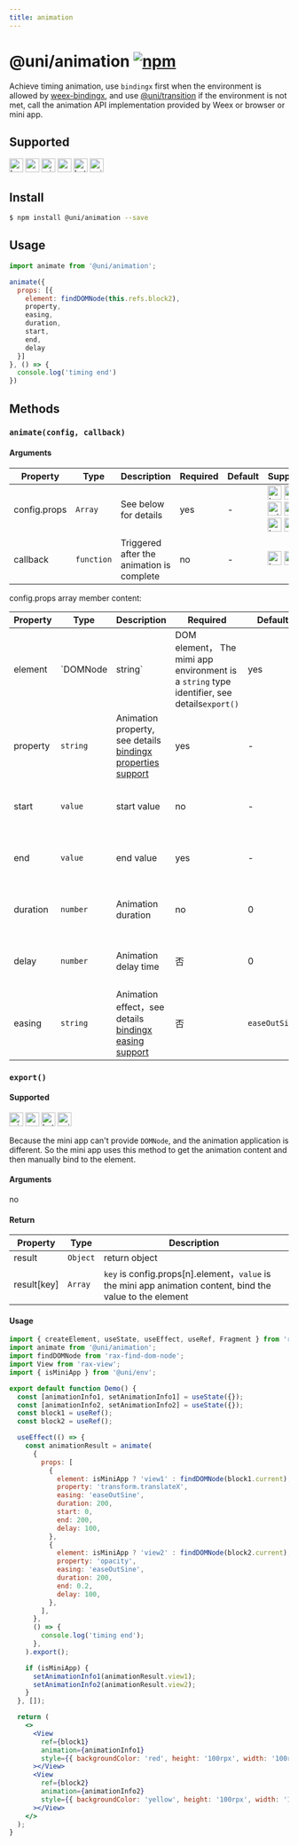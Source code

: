 ```yaml
---
title: animation
---
```


# @uni/animation [![npm](https://img.shields.io/npm/v/@uni/animation.svg)](https://www.npmjs.com/package/@uni/animation)

Achieve timing animation, use `bindingx` first when the environment is allowed by [weex-bindingx](https://www.npmjs.com/package/weex-bindingx), and use [@uni/transition](https://www.npmjs.com/package/@uni/transition) if the environment is not met, call the animation API implementation provided by Weex or browser or mini app.

## Supported

<img alt="browser" src="https://gw.alicdn.com/tfs/TB1uYFobGSs3KVjSZPiXXcsiVXa-200-200.svg" width="25px" height="25px" /> <img alt="weex" src="https://gw.alicdn.com/tfs/TB1jM0ebMaH3KVjSZFjXXcFWpXa-200-200.svg" width="25px" height="25px" /> <img alt="miniApp" src="https://gw.alicdn.com/tfs/TB1bBpmbRCw3KVjSZFuXXcAOpXa-200-200.svg" width="25px" height="25px" /> <img alt="wechatMiniprogram" src="https://img.alicdn.com/tfs/TB1slcYdxv1gK0jSZFFXXb0sXXa-200-200.svg" width="25px" height="25px"> <img alt="bytedanceMicroApp" src="https://gw.alicdn.com/tfs/TB1jFtVzO_1gK0jSZFqXXcpaXXa-200-200.svg" width="25px" height="25px"> <img alt="quickApp" src="https://gw.alicdn.com/tfs/TB1MP7EwQT2gK0jSZPcXXcKkpXa-200-200.svg" width="25px" height="25px">

## Install

```bash
$ npm install @uni/animation --save
```

## Usage

```js
import animate from '@uni/animation';

animate({
  props: [{
    element: findDOMNode(this.refs.block2),
    property,
    easing,
    duration,
    start,
    end,
    delay
  }]
}, () => {
  console.log('timing end')
})

```

## Methods

### `animate(config, callback)`

#### Arguments

| Property | Type | Description | Required | Default | Supported |
| --- | --- | --- | --- | --- |  --- |
| config.props | `Array` | See below for details | yes | - |<img alt="browser" src="https://gw.alicdn.com/tfs/TB1uYFobGSs3KVjSZPiXXcsiVXa-200-200.svg" width="25px" height="25px" /> <img alt="weex" src="https://gw.alicdn.com/tfs/TB1jM0ebMaH3KVjSZFjXXcFWpXa-200-200.svg" width="25px" height="25px" /> <img alt="miniApp" src="https://gw.alicdn.com/tfs/TB1bBpmbRCw3KVjSZFuXXcAOpXa-200-200.svg" width="25px" height="25px" /> <img alt="wechatMiniprogram" src="https://img.alicdn.com/tfs/TB1slcYdxv1gK0jSZFFXXb0sXXa-200-200.svg" width="25px" height="25px"> <img alt="bytedanceMicroApp" src="https://gw.alicdn.com/tfs/TB1jFtVzO_1gK0jSZFqXXcpaXXa-200-200.svg" width="25px" height="25px"> <img alt="quickApp" src="https://gw.alicdn.com/tfs/TB1MP7EwQT2gK0jSZPcXXcKkpXa-200-200.svg" width="25px" height="25px"> |
| callback | `function` | Triggered after the animation is complete | no | - | <img alt="browser" src="https://gw.alicdn.com/tfs/TB1uYFobGSs3KVjSZPiXXcsiVXa-200-200.svg" width="25px" height="25px" /> <img alt="weex" src="https://gw.alicdn.com/tfs/TB1jM0ebMaH3KVjSZFjXXcFWpXa-200-200.svg" width="25px" height="25px" />  |

config.props array member content:

| Property | Type | Description | Required | Default | Supported |
| --- | --- | --- | --- | --- |  --- |
| element | `DOMNode|string` | DOM element， The mimi app environment is a `string` type identifier, see details`export()` | yes | - | <img alt="browser" src="https://gw.alicdn.com/tfs/TB1uYFobGSs3KVjSZPiXXcsiVXa-200-200.svg" width="25px" height="25px" /> <img alt="weex" src="https://gw.alicdn.com/tfs/TB1jM0ebMaH3KVjSZFjXXcFWpXa-200-200.svg" width="25px" height="25px" /> <img alt="miniApp" src="https://gw.alicdn.com/tfs/TB1bBpmbRCw3KVjSZFuXXcAOpXa-200-200.svg" width="25px" height="25px" /> <img alt="wechatMiniprogram" src="https://img.alicdn.com/tfs/TB1slcYdxv1gK0jSZFFXXb0sXXa-200-200.svg" width="25px" height="25px"> <img alt="bytedanceMicroApp" src="https://gw.alicdn.com/tfs/TB1jFtVzO_1gK0jSZFqXXcpaXXa-200-200.svg" width="25px" height="25px"> <img alt="quickApp" src="https://gw.alicdn.com/tfs/TB1MP7EwQT2gK0jSZPcXXcKkpXa-200-200.svg" width="25px" height="25px"> |
| property | `string` | Animation property, see details [bindingx properties support](https://alibaba.github.io/bindingx/guide/cn_api_attributes) | yes | - | <img alt="browser" src="https://gw.alicdn.com/tfs/TB1uYFobGSs3KVjSZPiXXcsiVXa-200-200.svg" width="25px" height="25px" /> <img alt="weex" src="https://gw.alicdn.com/tfs/TB1jM0ebMaH3KVjSZFjXXcFWpXa-200-200.svg" width="25px" height="25px" /> <img alt="miniApp" src="https://gw.alicdn.com/tfs/TB1bBpmbRCw3KVjSZFuXXcAOpXa-200-200.svg" width="25px" height="25px" /> <img alt="wechatMiniprogram" src="https://img.alicdn.com/tfs/TB1slcYdxv1gK0jSZFFXXb0sXXa-200-200.svg" width="25px" height="25px"> <img alt="bytedanceMicroApp" src="https://gw.alicdn.com/tfs/TB1jFtVzO_1gK0jSZFqXXcpaXXa-200-200.svg" width="25px" height="25px"> <img alt="quickApp" src="https://gw.alicdn.com/tfs/TB1MP7EwQT2gK0jSZPcXXcKkpXa-200-200.svg" width="25px" height="25px">  |
| start | `value` | start value | no | - | <img alt="browser" src="https://gw.alicdn.com/tfs/TB1uYFobGSs3KVjSZPiXXcsiVXa-200-200.svg" width="25px" height="25px" /> <img alt="weex" src="https://gw.alicdn.com/tfs/TB1jM0ebMaH3KVjSZFjXXcFWpXa-200-200.svg" width="25px" height="25px" /> <img alt="miniApp" src="https://gw.alicdn.com/tfs/TB1bBpmbRCw3KVjSZFuXXcAOpXa-200-200.svg" width="25px" height="25px" /> <img alt="wechatMiniprogram" src="https://img.alicdn.com/tfs/TB1slcYdxv1gK0jSZFFXXb0sXXa-200-200.svg" width="25px" height="25px"> <img alt="bytedanceMicroApp" src="https://gw.alicdn.com/tfs/TB1jFtVzO_1gK0jSZFqXXcpaXXa-200-200.svg" width="25px" height="25px"> <img alt="quickApp" src="https://gw.alicdn.com/tfs/TB1MP7EwQT2gK0jSZPcXXcKkpXa-200-200.svg" width="25px" height="25px">   |
| end | `value` | end value | yes | - |  <img alt="browser" src="https://gw.alicdn.com/tfs/TB1uYFobGSs3KVjSZPiXXcsiVXa-200-200.svg" width="25px" height="25px" /> <img alt="weex" src="https://gw.alicdn.com/tfs/TB1jM0ebMaH3KVjSZFjXXcFWpXa-200-200.svg" width="25px" height="25px" /> <img alt="miniApp" src="https://gw.alicdn.com/tfs/TB1bBpmbRCw3KVjSZFuXXcAOpXa-200-200.svg" width="25px" height="25px" /> <img alt="wechatMiniprogram" src="https://img.alicdn.com/tfs/TB1slcYdxv1gK0jSZFFXXb0sXXa-200-200.svg" width="25px" height="25px"> <img alt="bytedanceMicroApp" src="https://gw.alicdn.com/tfs/TB1jFtVzO_1gK0jSZFqXXcpaXXa-200-200.svg" width="25px" height="25px"> <img alt="quickApp" src="https://gw.alicdn.com/tfs/TB1MP7EwQT2gK0jSZPcXXcKkpXa-200-200.svg" width="25px" height="25px"> |
| duration | `number` | Animation duration | no | 0 | <img alt="browser" src="https://gw.alicdn.com/tfs/TB1uYFobGSs3KVjSZPiXXcsiVXa-200-200.svg" width="25px" height="25px" /> <img alt="weex" src="https://gw.alicdn.com/tfs/TB1jM0ebMaH3KVjSZFjXXcFWpXa-200-200.svg" width="25px" height="25px" /> <img alt="miniApp" src="https://gw.alicdn.com/tfs/TB1bBpmbRCw3KVjSZFuXXcAOpXa-200-200.svg" width="25px" height="25px" /> <img alt="wechatMiniprogram" src="https://img.alicdn.com/tfs/TB1slcYdxv1gK0jSZFFXXb0sXXa-200-200.svg" width="25px" height="25px"> <img alt="bytedanceMicroApp" src="https://gw.alicdn.com/tfs/TB1jFtVzO_1gK0jSZFqXXcpaXXa-200-200.svg" width="25px" height="25px"> <img alt="quickApp" src="https://gw.alicdn.com/tfs/TB1MP7EwQT2gK0jSZPcXXcKkpXa-200-200.svg" width="25px" height="25px">  |
| delay | `number` | Animation delay time | 否 | 0 | <img alt="browser" src="https://gw.alicdn.com/tfs/TB1uYFobGSs3KVjSZPiXXcsiVXa-200-200.svg" width="25px" height="25px" /> <img alt="weex" src="https://gw.alicdn.com/tfs/TB1jM0ebMaH3KVjSZFjXXcFWpXa-200-200.svg" width="25px" height="25px" /> <img alt="miniApp" src="https://gw.alicdn.com/tfs/TB1bBpmbRCw3KVjSZFuXXcAOpXa-200-200.svg" width="25px" height="25px" /> <img alt="wechatMiniprogram" src="https://img.alicdn.com/tfs/TB1slcYdxv1gK0jSZFFXXb0sXXa-200-200.svg" width="25px" height="25px"> <img alt="bytedanceMicroApp" src="https://gw.alicdn.com/tfs/TB1jFtVzO_1gK0jSZFqXXcpaXXa-200-200.svg" width="25px" height="25px"> <img alt="quickApp" src="https://gw.alicdn.com/tfs/TB1MP7EwQT2gK0jSZPcXXcKkpXa-200-200.svg" width="25px" height="25px">  |
| easing | `string` | Animation effect，see details [bindingx easing support](https://alibaba.github.io/bindingx/guide/cn_api_interpolator) | 否 | `easeOutSine` | <img alt="browser" src="https://gw.alicdn.com/tfs/TB1uYFobGSs3KVjSZPiXXcsiVXa-200-200.svg" width="25px" height="25px" /> <img alt="weex" src="https://gw.alicdn.com/tfs/TB1jM0ebMaH3KVjSZFjXXcFWpXa-200-200.svg" width="25px" height="25px" /> <img alt="miniApp" src="https://gw.alicdn.com/tfs/TB1bBpmbRCw3KVjSZFuXXcAOpXa-200-200.svg" width="25px" height="25px" /> <img alt="wechatMiniprogram" src="https://img.alicdn.com/tfs/TB1slcYdxv1gK0jSZFFXXb0sXXa-200-200.svg" width="25px" height="25px"> <img alt="bytedanceMicroApp" src="https://gw.alicdn.com/tfs/TB1jFtVzO_1gK0jSZFqXXcpaXXa-200-200.svg" width="25px" height="25px"> <img alt="quickApp" src="https://gw.alicdn.com/tfs/TB1MP7EwQT2gK0jSZPcXXcKkpXa-200-200.svg" width="25px" height="25px"> |

### `export()`

#### Supported

<img alt="miniApp" src="https://gw.alicdn.com/tfs/TB1bBpmbRCw3KVjSZFuXXcAOpXa-200-200.svg" width="25px" height="25px" /> <img alt="wechatMiniprogram" src="https://img.alicdn.com/tfs/TB1slcYdxv1gK0jSZFFXXb0sXXa-200-200.svg" width="25px" height="25px"> <img alt="bytedanceMicroApp" src="https://gw.alicdn.com/tfs/TB1jFtVzO_1gK0jSZFqXXcpaXXa-200-200.svg" width="25px" height="25px"> <img alt="quickApp" src="https://gw.alicdn.com/tfs/TB1MP7EwQT2gK0jSZPcXXcKkpXa-200-200.svg" width="25px" height="25px">

Because the mini app can't provide `DOMNode`, and the animation application is different. So the mini app uses this method to get the animation content and then manually bind to the element.

#### Arguments

no

#### Return

| Property | Type | Description |
| --- | --- | --- |
| result | `Object` | return object |
| result[key] | `Array` | `key` is config.props[n].element，`value` is the mini app animation content, bind the value to the element  |

#### Usage

```jsx | pure
import { createElement, useState, useEffect, useRef, Fragment } from 'rax';
import animate from '@uni/animation';
import findDOMNode from 'rax-find-dom-node';
import View from 'rax-view';
import { isMiniApp } from '@uni/env';

export default function Demo() {
  const [animationInfo1, setAnimationInfo1] = useState({});
  const [animationInfo2, setAnimationInfo2] = useState({});
  const block1 = useRef();
  const block2 = useRef();

  useEffect(() => {
    const animationResult = animate(
      {
        props: [
          {
            element: isMiniApp ? 'view1' : findDOMNode(block1.current),
            property: 'transform.translateX',
            easing: 'easeOutSine',
            duration: 200,
            start: 0,
            end: 200,
            delay: 100,
          },
          {
            element: isMiniApp ? 'view2' : findDOMNode(block2.current),
            property: 'opacity',
            easing: 'easeOutSine',
            duration: 200,
            end: 0.2,
            delay: 100,
          },
        ],
      },
      () => {
        console.log('timing end');
      },
    ).export();

    if (isMiniApp) {
      setAnimationInfo1(animationResult.view1);
      setAnimationInfo2(animationResult.view2);
    }
  }, []);

  return (
    <>
      <View
		ref={block1}
        animation={animationInfo1}
        style={{ backgroundColor: 'red', height: '100rpx', width: '100rpx' }}
      ></View>
      <View
		ref={block2}
        animation={animationInfo2}
        style={{ backgroundColor: 'yellow', height: '100rpx', width: '100rpx' }}
      ></View>
    </>
  );
}
```



